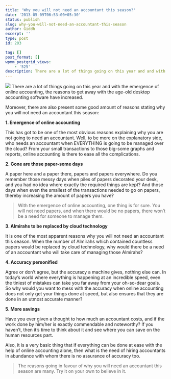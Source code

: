 ```yaml
---
title: 'Why you will not need an accountant this season?'
date: '2013-05-09T06:53:00+05:30'
status: publish
slug: why-you-will-not-need-an-accountant-this-season
author: Giddh
excerpt: ''
type: post
id: 203

tag: []
post_format: []
wpmm_postgrid_views:
    - '525'
description: There are a lot of things going on this year and and with the emergence of online accounting, the reasons to get away with the age-old desktop accounting software have
---
```

<img class="wp-block-image size-large" src = "https://miro.medium.com/max/880/0*HFRL-9d3OFzA5h6t.jpg" />
There are a lot of things going on this year and with the emergence of online accounting, the reasons to get away with the age-old desktop accounting software have increased.

Moreover, there are also present some good amount of reasons stating why you will not need an accountant this season:

**1. Emergence of online accounting**

This has got to be one of the most obvious reasons explaining why you are not going to need an accountant. Well, to be more on the explanatory side, who needs an accountant when EVERYTHING is going to be managed over the cloud? From your small transactions to those big-some graphs and reports, online accounting is there to ease all the complications.

**2. Gone are those paper-some days**

A paper here and a paper there, papers and papers everywhere. Do you remember those messy days when piles of papers decorated your desk, and you had no idea where exactly the required things are kept? And those days when even the smallest of the transactions needed to go on papers, thereby increasing the amount of papers you have?

> With the emergence of online accounting, one thing is for sure. You will not need papers, and when there would be no papers, there won’t be a need for someone to manage them.

**3. Almirahs to be replaced by cloud technology**

It is one of the most apparent reasons why you will not need an accountant this season. When the number of Almirahs which contained countless papers would be replaced by cloud technology, why would there be a need of an accountant who will take care of managing those Almirahs?

**4. Accuracy personified**

Agree or don’t agree, but the accuracy a machine gives, nothing else can. In today’s world where everything is happening at an incredible speed, even the tiniest of mistakes can take you far away from your oh-so-dear goals. So why would you want to mess with the accuracy when online accounting does not only get your things done at speed, but also ensures that they are done in an utmost accurate manner?

**5. More savings**

Have you ever given a thought to how much an accountant costs, and if the work done by him/her is exactly commendable and noteworthy? If you haven’t, then it’s time to think about it and see where you can save on the human resources part.

Also, it is a very basic thing that if everything can be done at ease with the help of online accounting alone, then what is the need of hiring accountants in abundance with whom there is no assurance of accuracy too.

> The reasons going in favour of why you will need an accountant this season are many. Try it on your own to believe in it.